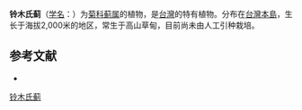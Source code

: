 {{Speciesbox
| name = 铃木氏蓟
| status = 
| status_system = 
| image =
| genus = Cirsium
| species = suzukii
| authority = Kitamura
}}

'''铃木氏蓟'''（[[学名|学名]]：{{lang|la|''Cirsium suzukii''}}）为[[菊科|菊科]][[蓟属|蓟属]]的植物，是[[台灣|台灣]]的特有植物。分布在[[台灣島|台灣本島]]，生长于海拔2,000米的地区，常生于高山草甸，目前尚未由人工引种栽培。

== 参考文献 ==
<div class="references-small">
* {{cite web| url =http://www.bioinfo.cn/db05/KmzwSpecies.php?action=view&id=3613| title =铃木氏蓟| work =《中国高等植物数据库全库》| publisher =中国科学院微生物研究所| author =昆明植物研究所| accessdate =2009-02-25| archive-date =2016-03-05| archive-url =https://web.archive.org/web/20160305060522/http://www.bioinfo.cn/db05/KmzwSpecies.php?action=view&id=3613| dead-url =yes}}
</div>
{{Taxonbar|from=Q15230695}}

[[Category:蓟属|铃木氏蓟]]


{{植物小作品}}